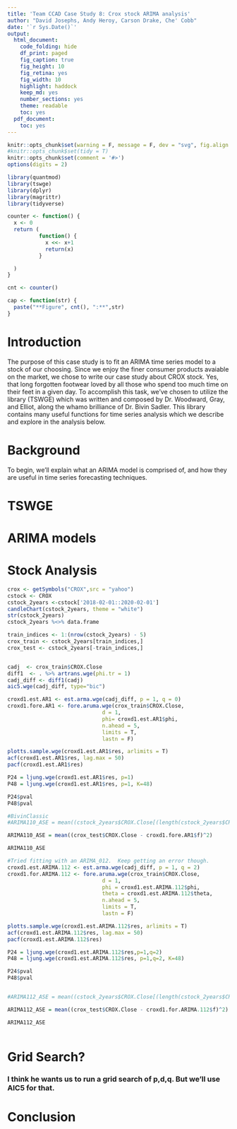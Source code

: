 ```yaml
---
title: 'Team CCAD Case Study 8: Crox stock ARIMA analysis'
author: "David Josephs, Andy Heroy, Carson Drake, Che' Cobb"
date: '`r Sys.Date()`'
output:
  html_document:
    code_folding: hide
    df_print: paged
    fig_caption: true
    fig_height: 10
    fig_retina: yes
    fig_width: 10
    highlight: haddock
    keep_md: yes
    number_sections: yes
    theme: readable
    toc: yes
  pdf_document:
    toc: yes
---
```



```r
knitr::opts_chunk$set(warning = F, message = F, dev = "svg", fig.align = "center")
#knitr::opts_chunk$set(tidy = T)
knitr::opts_chunk$set(comment = '#>')
options(digits = 2)

```

```r
library(quantmod)
library(tswge)
library(dplyr)
library(magrittr)
library(tidyverse)

counter <- function() {
  x <- 0
  return (
          function() {
            x <<- x+1
            return(x)
          }

  )
}

cnt <- counter()

cap <- function(str) {
  paste("**Figure", cnt(), ":**",str)
}
```

# Introduction
The purpose of this case study is to fit an ARIMA time series model to a stock of our choosing.   Since we enjoy the finer consumer products avaiable on the market, we chose to write our case study about CROX stock.  Yes, that long forgotten footwear loved by all those who spend too much time on their feet in a given day.  To accomplish this task, we've chosen to utilize the library (TSWGE) which was written and composed by Dr. Woodward, Gray, and Elliot, along the whamo brilliance of Dr. Bivin Sadler.  This library contains many useful functions for time series analysis which we describe and explore in the analysis below.


# Background
To begin, we'll explain what an ARIMA model is comprised of, and how they are useful in time series forecasting techniques.  

# TSWGE

# ARIMA models

# Stock Analysis


```r

crox <- getSymbols("CROX",src = "yahoo")
cstock <- CROX
cstock_2years <-cstock['2018-02-01::2020-02-01']
candleChart(cstock_2years, theme = "white")
str(cstock_2years)
cstock_2years %<>% data.frame

train_indices <- 1:(nrow(cstock_2years) - 5)
crox_train <- cstock_2years[train_indices,]
crox_test <- cstock_2years[-train_indices,]


cadj  <- crox_train$CROX.Close
diff1  <- . %>% artrans.wge(phi.tr = 1)
cadj_diff <- diff1(cadj)
aic5.wge(cadj_diff, type="bic")

```


```r
croxd1.est.AR1 <- est.arma.wge(cadj_diff, p = 1, q = 0)
croxd1.fore.AR1 <- fore.aruma.wge(crox_train$CROX.Close, 
                              d = 1,
                              phi= croxd1.est.AR1$phi,
                              n.ahead = 5,
                              limits = T,
                              lastn = F)

plotts.sample.wge(croxd1.est.AR1$res, arlimits = T)
acf(croxd1.est.AR1$res, lag.max = 50)
pacf(croxd1.est.AR1$res)

P24 = ljung.wge(croxd1.est.AR1$res, p=1)
P48 = ljung.wge(croxd1.est.AR1$res, p=1, K=48)

P24$pval
P48$pval

#BivinClassic
#ARIMA110_ASE = mean((cstock_2years$CROX.Close[(length(cstock_2years$CROX.Close)-4):length(cstock_2years$CROX.Close)] - croxd1.fore.AR1$f)^2)

ARIMA110_ASE = mean((crox_test$CROX.Close - croxd1.fore.AR1$f)^2)

ARIMA110_ASE
```

```r

#Tried fitting with an ARIMA_012.  Keep getting an error though.
croxd1.est.ARIMA.112 <- est.arma.wge(cadj_diff, p = 1, q = 2)
croxd1.for.ARIMA.112 <- fore.aruma.wge(crox_train$CROX.Close, 
                              d = 1,
                              phi = croxd1.est.ARIMA.112$phi,
                              theta = croxd1.est.ARIMA.112$theta,
                              n.ahead = 5,
                              limits = T,
                              lastn = F)

plotts.sample.wge(croxd1.est.ARIMA.112$res, arlimits = T)
acf(croxd1.est.ARIMA.112$res, lag.max = 50)
pacf(croxd1.est.ARIMA.112$res)

P24 = ljung.wge(croxd1.est.ARIMA.112$res,p=1,q=2)
P48 = ljung.wge(croxd1.est.ARIMA.112$res, p=1,q=2, K=48)

P24$pval
P48$pval


#ARIMA112_ASE = mean((cstock_2years$CROX.Close[(length(cstock_2years$CROX.Close)-4):length(cstock_2years$CROX.Close)] - croxd1.for.ARIMA.112$f)^2)

ARIMA112_ASE = mean((crox_test$CROX.Close - croxd1.for.ARIMA.112$f)^2)

ARIMA112_ASE
```


```r


```

# Grid Search?  
### I think he wants us to run a grid search of p,d,q.  But we'll use AIC5 for that. 


# Conclusion
